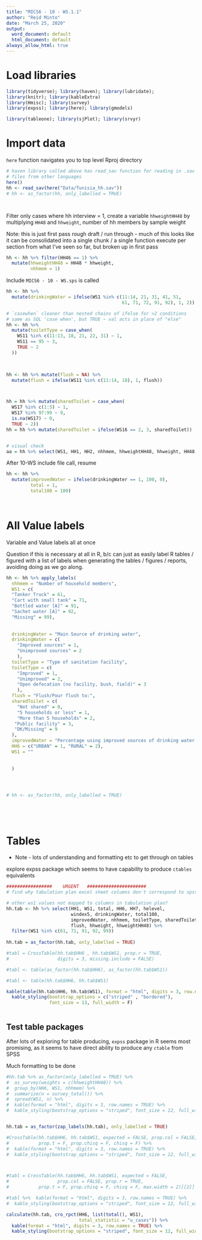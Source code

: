 ```yaml
---
title: "MICS6 - 10 - WS.1.1"
author: "Reid Minto"
date: "March 25, 2020"
output:
  word_document: default
  html_document: default
always_allow_html: true
---
```


# Load libraries



```r

library(tidyverse); library(haven); library(lubridate);
library(knitr); library(kableExtra)
library(Hmisc); library(survey)
library(expss); library(here); library(gmodels)

library(tableone); library(sjPlot); library(srvyr)

```
 
# Import data

`here` function navigates you to top level Rproj directory



```r
# haven library called above has read_sav function for reading in .sav / .sps etc
# files from other languages
here()
hh <- read_sav(here("Data/Tunisia_hh.sav"))
# hh <- as_factor(hh, only_labelled = TRUE)




```

Filter only cases where hh interview = 1, create a variable `hhweightHH48` by multiplying 
`HH48` and `hhweight`, number of hh members by sample weight


Note: this is just first pass rough draft / run through - much of this looks like it can be consolidated into a single chunk / a single function execute per section from what I've seen so far, but broken up in first pass

```r

hh <- hh %>% filter(HH46 == 1) %>%
  mutate(hhweightHH48 = HH48 * hhweight,
         nhhmem = 1)


```

Include `MICS6 - 10 - WS.sps` is called



```r


hh <- hh %>% 
  mutate(drinkingWater = ifelse(WS1 %in% c(11:14, 21, 31, 41, 51, 
                                           61, 71, 72, 91, 92), 1, 2))

# `casewhen` cleaner than nested chains of ifelse for >2 conditions
# same as SQL 'case when', but TRUE ~ val acts in place of "else"
hh <- hh %>%
  mutate(toiletType = case_when(
    WS11 %in% c(11:13, 18, 21, 22, 31) ~ 1,
    WS11 == 95 ~ 3,
    TRUE ~ 2
  ))
  


hh <- hh %>% mutate(flush = NA) %>% 
  mutate(flush = ifelse(WS11 %in% c(11:14, 18), 1, flush))



hh = hh %>% mutate(sharedToilet = case_when(
  WS17 %in% c(1:5) ~ 1,
  WS17 %in% 97:99 ~ 9,
  is.na(WS17) ~ 0,
  TRUE ~ 2))
hh = hh %>% mutate(sharedToilet = ifelse(WS16 == 2, 3, sharedToilet))


# visual check
aa = hh %>% select(WS1, HH1, HH2, nhhmem, hhweightHH48, hhweight, HH48, stratum, PSU, drinkingWater, WS11)

```



After 10-WS include file call, resume



```r

hh <- hh %>% 
  mutate(improvedWater = ifelse(drinkingWater == 1, 100, 0),
         total = 1,
         total100 = 100)




```




# All Value labels

Variable and Value labels all at once

Question if this is necessary at all in R, b/c can just as easily label R tables / figured with a list of labels when generating the tables / figures / reports, avoiding doing as we go along. 



```r

hh <- hh %>% apply_labels(
  nhhmem = "Number of household members",
  WS1 = c(
  "Tanker Truck" = 61, 
  "Cart with small tank" = 71, 
  "Bottled water [A]" = 91,  
  "Sachet water [A]" = 92, 
  "Missing" = 99),
  
  
  drinkingWater = "Main Source of drinking water",
  drinkingWater = c(
    "Improved sources" = 1,
    "Unimproved sources" = 2
    ),
  toiletType = "Type of sanitation facility",
  toiletType = c(
    "Improved" = 1,
    "Unimproved" = 2,
    "Open defecation (no facility, bush, field)" = 3
    ),
  flush = "Flush/Pour flush to:",
  sharedToilet = c(
    "Not shared" = 0,
    "5 households or less" = 1,
    "More than 5 households" = 2,
   "Public facility" = 3,
   "DK/Missing" = 9
  ),
  improvedWater = "Percentage using improved sources of drinking water [1]",
  HH6 = c("URBAN" = 1, "RURAL" = 2),
  WS1 = ""
  
  
  )




# hh <- as_factor(hh, only_labelled = TRUE)






```


# Tables


* Note - lots of understanding and formatting etc to get through on tables


explore expss package which seems to have capability to produce `ctables` 
equivalents




```r

#################    URGENT   ######################
# find why tabulation plan excel sheet columns don't correspond to spss value labels

# other ws1 values not mapped to columns in tabulation plan?
hh.tab <- hh %>% select(HH1, WS1, total, HH6, HH7, helevel,
                        windex5, drinkingWater, total100,
                        improvedWater, nhhmem, toiletType, sharedToilet,
                        flush, hhweight, hhweightHH48) %>% 
  filter(WS1 %in% c(61, 71, 91, 92, 99)) 
  
hh.tab = as_factor(hh.tab, only_labelled = TRUE)

#tabl = CrossTable(hh.tab$HH6 , hh.tab$WS1, prop.r = TRUE, 
#                  digits = 3, missing.include = FALSE)

#tabl <- table(as_factor(hh.tab$HH6), as_factor(hh.tab$WS1))

#tabl <- table(hh.tab$HH6, hh.tab$WS1)

kable(table(hh.tab$HH6, hh.tab$WS1), format = "html", digits = 3, row.names = TRUE) %>% 
  kable_styling(bootstrap_options = c("striped" , "bordered"), 
                font_size = 13, full_width = F)



```




## Test table packages

After lots of exploring for table producing,
`expss` package in R seems most promising, as it seems to have direct ability to produce any `ctable` from SPSS

Much formatting to be done

```r

#hh.tab %>% as_factor(only_labelled = TRUE) %>% 
#  as_survey(weights = c(hhweightHH48)) %>%
#  group_by(HH6, WS1, nhhmem) %>%
#  summarize(n = survey_total()) %>%
#  spread(WS1, n) %>% 
#  kable(format = "html", digits = 3, row.names = TRUE) %>% 
#  kable_styling(bootstrap_options = "striped", font_size = 12, full_width = F)


hh.tab = as_factor(zap_labels(hh.tab), only_labelled = TRUE)

#CrossTable(hh.tab$HH6, hh.tab$WS1, expected = FALSE, prop.col = FALSE, prop.r = TRUE, 
#           prop.t = F, prop.chisq = F, chisq = F) %>% 
#  kable(format = "html", digits = 3, row.names = TRUE) %>% 
#  kable_styling(bootstrap_options = "striped", font_size = 12, full_width = F)



#tabl = CrossTable(hh.tab$HH6, hh.tab$WS1, expected = FALSE, 
#                  prop.col = FALSE, prop.r = TRUE, 
#           prop.t = F, prop.chisq = F, chisq = F, max.width = 2)[[2]]

#tabl %>%  kable(format = "html", digits = 3, row.names = TRUE) %>% 
#  kable_styling(bootstrap_options = "striped", font_size = 12, full_width = F)

calculate(hh.tab, cro_rpct(HH6, list(total(), WS1), 
                           total_statistic = "u_cases")) %>% 
  kable(format = "html", digits = 3, row.names = TRUE) %>% 
  kable_styling(bootstrap_options = "striped", font_size = 12, full_width = F)



```

